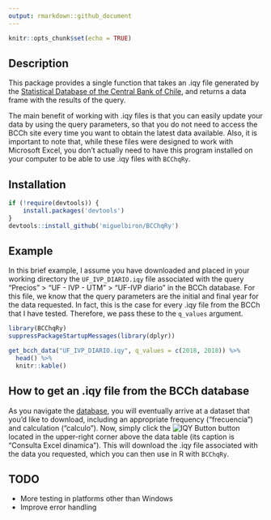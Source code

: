```yaml
---
output: rmarkdown::github_document
---
```


```r
knitr::opts_chunk$set(echo = TRUE)
```

## Description

This package provides a single function that takes an .iqy file generated by the [Statistical Database of the Central Bank of Chile](https://si3.bcentral.cl/Siete/secure/cuadros/home.aspx), and returns a data frame with the results of the query.

The main benefit of working with .iqy files is that you can easily update your data by using the query parameters, so that you do not need to access the BCCh site every time you want to obtain the latest data available. Also, it is important to note that, while these files were designed to work with Microsoft Excel, you don't actually need to have this program installed on your computer to be able to use .iqy files with `BCChqRy`.

## Installation

```r
if (!require(devtools)) {
    install.packages('devtools')
}
devtools::install_github('miguelbiron/BCChqRy')
```

## Example

In this brief example, I assume you have downloaded and placed in your working directory the `UF_IVP_DIARIO.iqy` file associated with the query "Precios" > "UF - IVP - UTM" > "UF-IVP diario" in the BCCh database. For this file, we know that the query parameters are the initial and final year for the data requested. In fact, this is the case for every .iqy file from the BCCh that I have tested. Therefore, we pass these to the `q_values` argument.

```r
library(BCChqRy)
suppressPackageStartupMessages(library(dplyr))

get_bcch_data("UF_IVP_DIARIO.iqy", q_values = c(2018, 2018)) %>% 
  head() %>% 
  knitr::kable()
```

## How to get an .iqy file from the BCCh database

As you navigate the [database](https://si3.bcentral.cl/Siete/secure/cuadros/home.aspx), you will eventually arrive at a dataset that you'd like to download, including an appropriate frequency ("frecuencia") and calculation ("calculo"). Now, simply click the ![IQY Button](https://si3.bcentral.cl/Siete/Images/Botonera/diseno/iqy.gif) button located in the upper-right corner above the data table (its caption is "Consulta Excel dinamica"). This will download the .iqy file associated with the data you requested, which you can then use in R with `BCChqRy`.

## TODO

- More testing in platforms other than Windows
- Improve error handling
